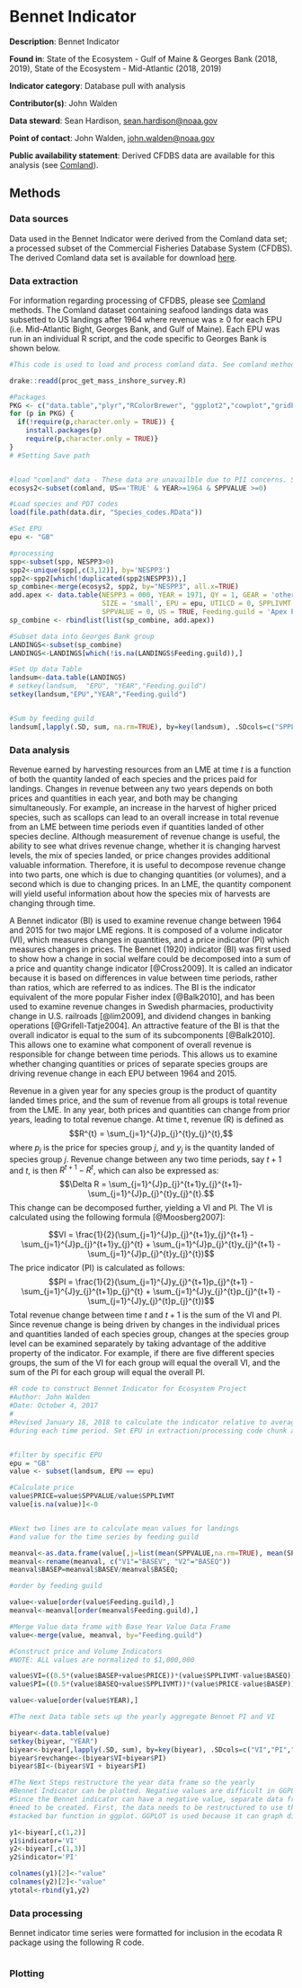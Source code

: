 # Bennet Indicator

**Description**: Bennet Indicator

**Found in**: State of the Ecosystem - Gulf of Maine & Georges Bank (2018, 2019), State of the Ecosystem - Mid-Atlantic (2018, 2019) 

**Indicator category**: Database pull with analysis

**Contributor(s)**: John Walden
  
**Data steward**: Sean Hardison, <sean.hardison@noaa.gov>
  
**Point of contact**: John Walden, <john.walden@noaa.gov>
  
**Public availability statement**: Derived CFDBS data are available for this analysis (see [Comland](#comdat)).
  
## Methods

### Data sources
Data used in the Bennet Indicator were derived from the Comland data set; a processed subset of the Commercial Fisheries Database System (CFDBS). The derived Comland data set is available for download [here](https://comet.nefsc.noaa.gov/erddap/tabledap/group_landings_soe_v1.html).

### Data extraction 
For information regarding processing of CFDBS, please see [Comland](#comdat) methods. The Comland dataset containing seafood landings data was subsetted to US landings after 1964 where revenue was $\geq$ 0 for each EPU (i.e. Mid-Atlantic Bight, Georges Bank, and Gulf of Maine). Each EPU was run in an individual R script, and the code specific to Georges Bank is shown below.

```{r, echo = T, eval = F, warning=F, message=F}
#This code is used to load and process comland data. See comland methods for source data (CFDBS) processing methods. 

drake::readd(proc_get_mass_inshore_survey.R)

#Packages
PKG <- c("data.table","plyr","RColorBrewer", "ggplot2","cowplot","gridExtra","grid")
for (p in PKG) {
  if(!require(p,character.only = TRUE)) {  
    install.packages(p)
    require(p,character.only = TRUE)}
}
# #Setting Save path


#load "comland" data - These data are unavailble due to PII concerns. See aggregated data load below
ecosys2<-subset(comland, US=='TRUE' & YEAR>=1964 & SPPVALUE >=0)

#Load species and PDT codes
load(file.path(data.dir, "Species_codes.RData"))

#Set EPU
epu <- "GB"

#processing
spp<-subset(spp, NESPP3>0)
spp2<-unique(spp[,c(3,12)], by='NESPP3')
spp2<-spp2[which(!duplicated(spp2$NESPP3)),]
sp_combine<-merge(ecosys2, spp2, by="NESPP3", all.x=TRUE)
add.apex <- data.table(NESPP3 = 000, YEAR = 1971, QY = 1, GEAR = 'other',
                       SIZE = 'small', EPU = epu, UTILCD = 0, SPPLIVMT = 0,
                       SPPVALUE = 0, US = TRUE, Feeding.guild = 'Apex Predator')
sp_combine <- rbindlist(list(sp_combine, add.apex))

#Subset data into Georges Bank group
LANDINGS<-subset(sp_combine)
LANDINGS<-LANDINGS[which(!is.na(LANDINGS$Feeding.guild)),]

#Set Up data Table
landsum<-data.table(LANDINGS)
# setkey(landsum,  "EPU", "YEAR","Feeding.guild")
setkey(landsum,"EPU","YEAR","Feeding.guild")


#Sum by feeding guild
landsum[,lapply(.SD, sum, na.rm=TRUE), by=key(landsum), .SDcols=c("SPPLIVMT","SPPVALUE")]

```


### Data analysis

Revenue earned by harvesting resources from an LME at time *t* is a function of both the quantity landed of each species and the prices paid for landings. Changes in revenue between any two years depends on both prices and quantities in each year, and both may be changing simultaneously. For example, an increase in the harvest of higher priced species, such as scallops can lead to an overall increase in total revenue from an LME between time periods even if quantities landed of other species decline. Although measurement of revenue change is useful, the ability to see what drives revenue change, whether it is changing harvest levels, the mix of species landed, or price changes provides additional valuable information. Therefore, it is useful to decompose revenue change into two parts, one which is due to changing quantities (or volumes), and a second which is due to changing prices. In an LME, the quantity component will yield useful information about how the species mix of harvests are changing through time.

A Bennet indicator (BI) is used to examine revenue change between 1964 and 2015 for two major LME regions. It is composed of a volume indicator (VI), which measures changes in quantities, and a price indicator (PI) which measures changes in prices. The Bennet (1920) indicator (BI) was first used to show how a change in social welfare could be decomposed into a sum of a price and quantity change indicator [@Cross2009]. It is called an indicator because it is based on differences in value between time periods, rather than ratios, which are referred to as indices. The BI is the indicator equivalent of the more popular Fisher index [@Balk2010], and has been used to examine revenue changes in Swedish pharmacies, productivity change in U.S. railroads [@lim2009], and dividend changes in banking operations [@Grifell-Tatje2004].  An attractive feature of the BI is that the overall indicator is equal to the sum of its subcomponents [@Balk2010]. This allows one to examine what component of overall revenue is responsible for change between time periods. This allows us to examine whether changing quantities or prices of separate species groups are driving revenue change in each EPU between 1964 and 2015.

Revenue in a given year for any species group is the product of quantity landed times price, and the sum of revenue from all groups is total revenue from the LME. In any year, both prices and quantities can change from prior years, leading to total revenue change. At time t, revenue (R) is defined as $$R^{t} = \sum_{j=1}^{J}p_{j}^{t}y_{j}^{t},$$
where $p_{j}$ is the price for species group $j$, and $y_{j}$ is the quantity landed of species group $j$. Revenue change between any two time periods, say $t+1$ and $t$, is then $R^{t+1}-R^{t}$, which can also be expressed as:
$$\Delta R = \sum_{j=1}^{J}p_{j}^{t+1}y_{j}^{t+1}-\sum_{j=1}^{J}p_{j}^{t}y_{j}^{t}.$$
This change can be decomposed further, yielding a VI and PI. The VI is calculated using the following formula [@Moosberg2007]:

$$VI = \frac{1}{2}(\sum_{j=1}^{J}p_{j}^{t+1}y_{j}^{t+1} - \sum_{j=1}^{J}p_{j}^{t+1}y_{j}^{t} + \sum_{j=1}^{J}p_{j}^{t}y_{j}^{t+1} - \sum_{j=1}^{J}p_{j}^{t}y_{j}^{t})$$
The price indicator (PI) is calculated as follows:
$$PI = \frac{1}{2}(\sum_{j=1}^{J}y_{j}^{t+1}p_{j}^{t+1} - \sum_{j=1}^{J}y_{j}^{t+1}p_{j}^{t} + \sum_{j=1}^{J}y_{j}^{t}p_{j}^{t+1} - \sum_{j=1}^{J}y_{j}^{t}p_{j}^{t})$$
Total revenue change between time $t$ and $t+1$ is the sum of the VI and PI. Since revenue change is being driven by changes in the individual prices and quantities landed of each species group, changes at the species group level can be examined separately by taking advantage of the additive property of the indicator. For example, if there are five different species groups, the sum of the VI for each group will equal the overall VI, and the sum of the PI for each group will equal the overall PI. 

```{r, echo = T, eval = F}
#R code to construct Bennet Indicator for Ecosystem Project
#Author: John Walden
#Date: October 4, 2017
#
#Revised January 18, 2018 to calculate the indicator relative to average conditions
#during each time period. Set EPU in extraction/processing code chunk above.


#filter by specific EPU
epu = "GB"
value <- subset(landsum, EPU == epu)

#Calculate price
value$PRICE=value$SPPVALUE/value$SPPLIVMT
value[is.na(value)]<-0


#Next two lines are to calculate mean values for landings
#and value for the time series by feeding guild

meanval<-as.data.frame(value[,j=list(mean(SPPVALUE,na.rm=TRUE), mean(SPPLIVMT,na.rm=TRUE)), by=Feeding.guild])
meanval<-rename(meanval, c("V1"="BASEV", "V2"="BASEQ"))
meanval$BASEP=meanval$BASEV/meanval$BASEQ;

#order by feeding guild

value<-value[order(value$Feeding.guild),]
meanval<-meanval[order(meanval$Feeding.guild),]

#Merge Value data frame with Base Year Value Data Frame
value<-merge(value, meanval, by="Feeding.guild")

#Construct price and Volume Indicators
#NOTE: ALL values are normalized to $1,000,000

value$VI=((0.5*(value$BASEP+value$PRICE))*(value$SPPLIVMT-value$BASEQ))/1000000
value$PI=((0.5*(value$BASEQ+value$SPPLIVMT))*(value$PRICE-value$BASEP))/1000000

value<-value[order(value$YEAR),]

#The next Data table sets up the yearly aggregate Bennet PI and VI

biyear<-data.table(value)
setkey(biyear, "YEAR")
biyear<-biyear[,lapply(.SD, sum), by=key(biyear), .SDcols=c("VI","PI","BASEV","SPPVALUE")]
biyear$revchange<-(biyear$VI+biyear$PI)
biyear$BI<-(biyear$VI + biyear$PI)

#The Next Steps restructure the year data frame so the yearly
#Bennet Indicator can be plotted. Negative values are difficult in GGPLOT.
#Since the Bennet indicator can have a negative value, separate data frames
#need to be created. First, the data needs to be restructured to use the 
#stacked bar function in ggplot. GGPLOT is used because it can graph differen#t data layers on the same graph.

y1<-biyear[,c(1,2)]
y1$indicator='VI'
y2<-biyear[,c(1,3)]
y2$indicator='PI'

colnames(y1)[2]<-"value"
colnames(y2)[2]<-"value"
ytotal<-rbind(y1,y2)
```

### Data processing

Bennet indicator time series were formatted for inclusion in the ecodata R package using the following R code.
```{r, code = readLines("https://raw.githubusercontent.com/NOAA-EDAB/ecodata/master/data-raw/get_bennet.R"), eval = F, echo = T}

```

### Plotting

```{r, code = readLines("https://raw.githubusercontent.com/NOAA-EDAB/SOE-MAFMC/master/chunk_scripts/MA-bennet.R"), fig.width = 6, fig.asp = 0.45, eval = T, echo = T, message=F, fig.cap = paste0("Revenue change from the long-term mean in 2015 dollars (black), Price (PI), and Volume Indicators (VI) for commercial landings in the Mid-Atlantic.") }

```



